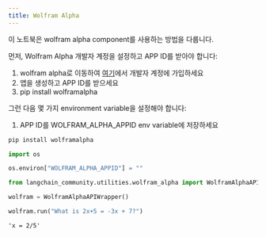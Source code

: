 ```yaml
---
title: Wolfram Alpha
---
```


이 노트북은 wolfram alpha component를 사용하는 방법을 다룹니다.

먼저, Wolfram Alpha 개발자 계정을 설정하고 APP ID를 받아야 합니다:

1. wolfram alpha로 이동하여 [여기](https://developer.wolframalpha.com/)에서 개발자 계정에 가입하세요
2. 앱을 생성하고 APP ID를 받으세요
3. pip install wolframalpha

그런 다음 몇 가지 environment variable을 설정해야 합니다:

1. APP ID를 WOLFRAM_ALPHA_APPID env variable에 저장하세요

```python
pip install wolframalpha
```

```python
import os

os.environ["WOLFRAM_ALPHA_APPID"] = ""
```

```python
from langchain_community.utilities.wolfram_alpha import WolframAlphaAPIWrapper
```

```python
wolfram = WolframAlphaAPIWrapper()
```

```python
wolfram.run("What is 2x+5 = -3x + 7?")
```

```output
'x = 2/5'
```

```python

```